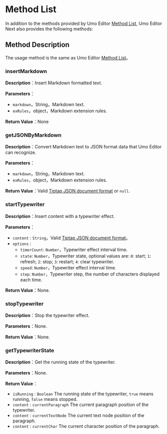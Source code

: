 # Method List

In addition to the methods provided by Umo Editor [Method List](../methods), Umo Editor Next also provides the following methods:

## Method Description

The usage method is the same as Umo Editor [Method List](../methods)。

### insertMarkdown

**Description**：Insert Markdown formatted text.

**Parameters**：

- `markdown`，String，Markdown text.
- `exRules`，object，Markdown extension rules.

**Return Value**：None

### getJSONByMarkdown

**Description**：Convert Markdown text to JSON format data that Umo Editor can recognize.

**Parameters**：

- `markdown`，String，Markdown text.
- `exRules`，object，Markdown extension rules.

**Return Value**：Valid [Tiptap JSON document format](https://tiptap.dev/docs/editor/guide/output) or `null`.

### startTypewriter

**Description**：Insert content with a typewriter effect.

**Parameters**：

- `content` : `String`，Valid [Tiptap JSON document format](https://tiptap.dev/docs/editor/guide/output)。
- `options` : 
  - `timerCount`: `Number`，Typewriter effect interval time.
  - `state`: `Number`，Typewriter state, optional values are: `0`: start; `1`: refresh; `2`: stop; `3`: restart; `4`: clear typewriter.
  - `speed`: `Number`，Typewriter effect interval time.
  - `step`: `Number`，Typewriter step, the number of characters displayed each time.

**Return Value**：None.

### stopTypewriter

**Description**：Stop the typewriter effect.

**Parameters**：None.

**Return Value**：None.

### getTypewriterState

**Description**：Get the running state of the typewriter.

**Parameters**：None.

**Return Value**：
- `isRunning` :  `Boolean` The running state of the typewriter, `true` means running, `false` means stopped.
- `content` :  `currentParagraph` The current paragraph position of the typewriter.
- `content` : `currentTextNode` The current text node position of the paragraph.
- `content` :  `currentChar` The current character position of the paragraph.

